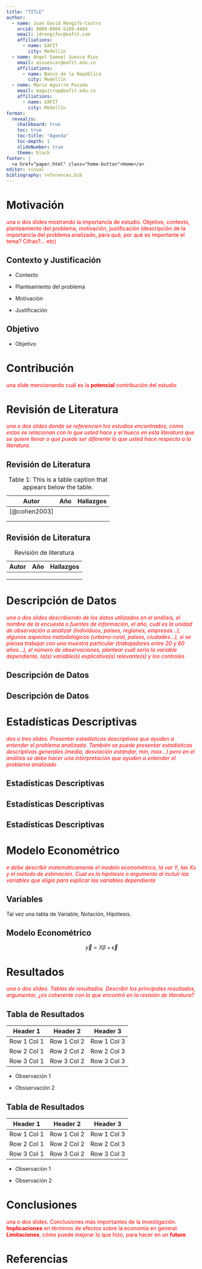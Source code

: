 ```yaml
---
title: "TITLE"
author:
  - name: Juan David Rengifo-Castro
    orcid: 0009-0004-5169-4484
    email: jdrengifoc@eafit.com
    affiliations:
      - name: EAFIT
        city: Medellín
  - name: Angel Samuel Suesca Rios
    email: assuescar@eafit.edu.co
    affiliations:
      - name: Banco de la República
        city: Medellín
  - name: Mario Aguirre Posada
    email: maguirrep@eafit.edu.co
    affiliations:
      - name: EAFIT
        city: Medellín
format: 
  revealjs:
    chalkboard: true
    toc: true
    toc-title: "Agenda"
    toc-depth: 1
    slideNumber: true
    theme: black
footer: |
  <a href="paper.html" class="home-button">Home</a>
editor: visual
bibliography: references.bib
---
```


# Motivación

[una o dos slides mostrando la importancia de estudio. Objetivo, contexto, planteamiento del problema, motivación, justificación (descripción de la importancia del problema analizado, para qué, por qué es importante el tema? Cifras?... etc)]{style="color:red;"}

## Contexto y Justificación

-   Contexto

-   Planteamiento del problema

-   Motivación

-   Justificación

## Objetivo

-   Objetivo

# Contribución

[una slide mencionando cuál es la **potencial** contribución del estudio]{style="color:red;"}

# Revisión de Literatura

[*una o dos slides donde se referencien los estudios encontrados, cómo estos se relacionan con lo que usted hace y el hueco en esta literatura que se quiere llenar o qué puede ser diferente lo que usted hace respecto a la literatura.*]{style="color:red;"}

## Revisión de Literatura

| Autor        | Año | Hallazgos |
|--------------|-----|-----------|
| [@cohen2003] |     |           |
|              |     |           |
|              |     |           |

: Table 1: This is a table caption that appears below the table.

## Revisión de Literatura

| Autor | Año | Hallazgos |
|-------|-----|-----------|
|       |     |           |
|       |     |           |
|       |     |           |

: Revisión de literatura

# Descripción de Datos

[*una o dos slides describiendo de los datos utilizados en el análisis, el nombre de la encuesta o fuentes de información, el año, cuál es la unidad de observación a analizar (individuos, países, regiones, empresas...), algunos aspectos metodológicos (urbano-rural, países, ciudades…), si se piensa trabajar con una muestra particular (trabajadores entre 20 y 60 años…), el número de observaciones, plantear cuál sería la variable dependiente, la(s) variable(s) explicativa(s) relevante(s) y los controles*]{style="color:red;"}

## Descripción de Datos

## Descripción de Datos

# Estadísticas Descriptivas

[*dos o tres slides. Presentar estadísticas descriptivas que ayuden a entender el problema analizado. También se puede presentar estadísticas descriptivas generales (media, desviación estándar, min, max...) pero en el análisis se debe hacer una interpretación que ayuden a entender el problema analizado*]{style="color:red;"}

## Estadísticas Descriptivas

## Estadísticas Descriptivas

## Estadísticas Descriptivas

# Modelo Econométrico

[*e debe describir matemáticamente el modelo econométrico, la var Y, las Xs y el método de estimación. Cual es la hipótesis o argumento al incluir las variables que eligió para explicar las variables dependiente*]{style="color:red;"}

## Variables

Tal vez una tabla de Variable, Notación, Hipótesis.

## Modelo Econométrico

$$\vec{y} = X\beta + \vec\epsilon$$

# Resultados

[*una o dos slides. Tablas de resultados. Describir los principales resultados, argumentar, ¿es coherente con lo que encontró en la revisión de literatura?*]{style="color:red;"}

## Tabla de Resultados

| Header 1    | Header 2    | Header 3    |
|-------------|-------------|-------------|
| Row 1 Col 1 | Row 1 Col 2 | Row 1 Col 3 |
| Row 2 Col 1 | Row 2 Col 2 | Row 2 Col 3 |
| Row 3 Col 1 | Row 3 Col 2 | Row 3 Col 3 |

-   Observación 1

-   Obsservación 2

## Tabla de Resultados

| Header 1    | Header 2    | Header 3    |
|-------------|-------------|-------------|
| Row 1 Col 1 | Row 1 Col 2 | Row 1 Col 3 |
| Row 2 Col 1 | Row 2 Col 2 | Row 2 Col 3 |
| Row 3 Col 1 | Row 3 Col 2 | Row 3 Col 3 |

-   Observación 1

-   Observación 2

# Conclusiones

[una o dos slides. Conclusiones más importantes de la investigación. **Implicaciones** en términos de efectos sobre la economía en general. **Limitaciones**, cómo puede mejorar lo que hizo, para hacer en un **futuro**]{style="color:red;"}

# Referencias
